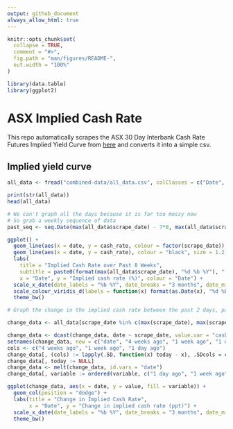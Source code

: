 ```yaml
---
output: github_document
always_allow_html: true
---
```


<!-- README.md is generated from README.Rmd. Please edit that file -->

```r
knitr::opts_chunk$set(
  collapse = TRUE,
  comment = "#>",
  fig.path = "man/figures/README-",
  out.width = "100%"
)

library(data.table)
library(ggplot2)
```

# ASX Implied Cash Rate

This repo automatically scrapes the ASX 30 Day Interbank Cash Rate Futures Implied Yield Curve from [here](https://www.asx.com.au/data/trt/ib_expectation_curve_graph.pdf) and converts it into a simple csv.

## Implied yield curve

```r
all_data <- fread("combined-data/all_data.csv", colClasses = c("Date", "numeric", "Date"))

print(str(all_data))
head(all_data)

# We can't graph all the days because it is far too messy now
# So grab a weekly sequence of data
past_seq <- seq.Date(max(all_data$scrape_date) - 7*8, max(all_data$scrape_date) - 1, by = "1 week")

ggplot() +
  geom_line(aes(x = date, y = cash_rate, colour = factor(scrape_date)), size = 1, data = all_data[scrape_date %in% past_seq]) +
  geom_line(aes(x = date, y = cash_rate), colour = "black", size = 1.2, data = all_data[scrape_date == max(scrape_date)]) +
  labs(
    title = "Implied Cash Rate over Past 8 Weeks", 
    subtitle = paste0(format(max(all_data$scrape_date), "%d %b %Y"), " in bolded black"),
    x = "Date", y = "Implied cash rate (%)", colour = "Date") +
  scale_x_date(date_labels = "%b %Y", date_breaks = "3 months", date_minor_breaks = "1 month") +
  scale_colour_viridis_d(labels = function(x) format(as.Date(x), "%d %b"), guide = guide_legend(reverse = TRUE)) +
  theme_bw()

```

```r
# Graph the change in the implied cash rate between the past 2 days, past week and past 4 weeks

change_data <- all_data[scrape_date %in% c(max(scrape_date), max(scrape_date) - 1, max(scrape_date) - 7, max(scrape_date) - 28)]

change_data <- dcast(change_data, date ~ scrape_date, value.var = "cash_rate")
setnames(change_data, new = c("date", "4 weeks ago", "1 week ago", "1 day ago", "today"))
cols <- c("4 weeks ago", "1 week ago", "1 day ago")
change_data[, (cols) := lapply(.SD, function(x) today - x), .SDcols = cols]
change_data[, today := NULL]
change_data <- melt(change_data, id.vars = "date")
change_data[, variable := ordered(variable, c("1 day ago", "1 week ago", "4 weeks ago"))]

ggplot(change_data, aes(x = date, y = value, fill = variable)) +
  geom_col(position = "dodge") +
  labs(title = "Change in Implied Cash Rate",
       x = "Date", y = "Change in implied cash rate (ppt)") +
  scale_x_date(date_labels = "%b %Y", date_breaks = "3 months", date_minor_breaks = "1 month") +
  theme_bw()

```